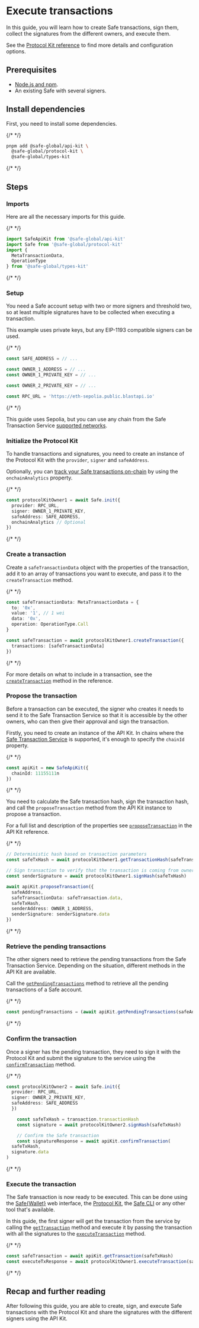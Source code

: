 
# Execute transactions

In this guide, you will learn how to create Safe transactions, sign them, collect the signatures from the different owners, and execute them.

See the [Protocol Kit reference](../../../reference-sdk-protocol-kit/overview.mdx) to find more details and configuration options.

## Prerequisites

- [Node.js and npm](https://docs.npmjs.com/downloading-and-installing-node-js-and-npm).
- An existing Safe with several signers.

## Install dependencies

First, you need to install some dependencies.

{/* <!-- vale off --> */}

```bash
pnpm add @safe-global/api-kit \
  @safe-global/protocol-kit \
  @safe-global/types-kit
```

{/* <!-- vale on --> */}

## Steps

<Steps>

  ### Imports

  Here are all the necessary imports for this guide.

  {/* <!-- vale off --> */}

  ```typescript
  import SafeApiKit from '@safe-global/api-kit'
  import Safe from '@safe-global/protocol-kit'
  import {
    MetaTransactionData,
    OperationType
  } from '@safe-global/types-kit'
  ```

  {/* <!-- vale on --> */}

  ### Setup

  You need a Safe account setup with two or more signers and threshold two, so at least multiple signatures have to be collected when executing a transaction.

  This example uses private keys, but any EIP-1193 compatible signers can be used.

  {/* <!-- vale off --> */}

  ```typescript
  const SAFE_ADDRESS = // ...

  const OWNER_1_ADDRESS = // ...
  const OWNER_1_PRIVATE_KEY = // ...

  const OWNER_2_PRIVATE_KEY = // ...

  const RPC_URL = 'https://eth-sepolia.public.blastapi.io'
  ```

  {/* <!-- vale on --> */}

  This guide uses Sepolia, but you can use any chain from the Safe Transaction Service [supported networks](../../../advanced/smart-account-supported-networks.mdx?service=Transaction+Service&service=Safe{Core}+SDK).

  ### Initialize the Protocol Kit

  To handle transactions and signatures, you need to create an instance of the Protocol Kit with the `provider`, `signer` and `safeAddress`.

  Optionally, you can [track your Safe transactions on-chain](../../onchain-tracking.mdx) by using the `onchainAnalytics` property.

  {/* <!-- vale off --> */}

  ```typescript
  const protocolKitOwner1 = await Safe.init({
    provider: RPC_URL,
    signer: OWNER_1_PRIVATE_KEY,
    safeAddress: SAFE_ADDRESS,
    onchainAnalytics // Optional
  })
  ```

  {/* <!-- vale on --> */}

  ### Create a transaction

  Create a `safeTransactionData` object with the properties of the transaction, add it to an array of transactions you want to execute, and pass it to the `createTransaction` method.

  {/* <!-- vale off --> */}

  ```typescript
  const safeTransactionData: MetaTransactionData = {
    to: '0x',
    value: '1', // 1 wei
    data: '0x',
    operation: OperationType.Call
  }

  const safeTransaction = await protocolKitOwner1.createTransaction({
    transactions: [safeTransactionData]
  })
  ```

  {/* <!-- vale on --> */}

  For more details on what to include in a transaction, see the [`createTransaction`](../reference/safe.mdx#createtransaction) method in the reference.

  ### Propose the transaction

  Before a transaction can be executed, the signer who creates it needs to send it to the Safe Transaction Service so that it is accessible by the other owners, who can then give their approval and sign the transaction.

  Firstly, you need to create an instance of the API Kit. In chains where the [Safe Transaction Service](../../../core-api/transaction-service-overview.mdx) is supported, it's enough to specify the `chainId` property.

  {/* <!-- vale off --> */}

  ```typescript
  const apiKit = new SafeApiKit({
    chainId: 11155111n
  })
  ```

  {/* <!-- vale on --> */}

  You need to calculate the Safe transaction hash, sign the transaction hash, and call the `proposeTransaction` method from the API Kit instance to propose a transaction.

  For a full list and description of the properties see [`proposeTransaction`](../../../reference-sdk-api-kit/proposetransaction.mdx) in the API Kit reference.

  {/* <!-- vale off --> */}

  ```typescript
  // Deterministic hash based on transaction parameters
  const safeTxHash = await protocolKitOwner1.getTransactionHash(safeTransaction)

  // Sign transaction to verify that the transaction is coming from owner 1
  const senderSignature = await protocolKitOwner1.signHash(safeTxHash)

  await apiKit.proposeTransaction({
    safeAddress,
    safeTransactionData: safeTransaction.data,
    safeTxHash,
    senderAddress: OWNER_1_ADDRESS,
    senderSignature: senderSignature.data
  })
  ```

  {/* <!-- vale on --> */}

  ### Retrieve the pending transactions

  The other signers need to retrieve the pending transactions from the Safe Transaction Service. Depending on the situation, different methods in the API Kit are available.

  Call the [`getPendingTransactions`](../../../reference-sdk-api-kit/getpendingtransactions.mdx) method to retrieve all the pending transactions of a Safe account.

  {/* <!-- vale off --> */}

  ```typescript
  const pendingTransactions = (await apiKit.getPendingTransactions(safeAddress)).results
  ```

  {/* <!-- vale on --> */}

  ### Confirm the transaction

  Once a signer has the pending transaction, they need to sign it with the Protocol Kit and submit the signature to the service using the [`confirmTransaction`](../../../reference-sdk-api-kit/confirmtransaction.mdx) method.

  {/* <!-- vale off --> */}

  ```typescript
  const protocolKitOwner2 = await Safe.init({
    provider: RPC_URL,
    signer: OWNER_2_PRIVATE_KEY,
    safeAddress: SAFE_ADDRESS
    })

      const safeTxHash = transaction.transactionHash
      const signature = await protocolKitOwner2.signHash(safeTxHash)

      // Confirm the Safe transaction
      const signatureResponse = await apiKit.confirmTransaction(
    safeTxHash,
    signature.data
  )
  ```

  {/* <!-- vale on --> */}

  ### Execute the transaction

  The Safe transaction is now ready to be executed. This can be done using the [Safe\{Wallet\}](https://app.safe.global) web interface, the [Protocol Kit](../../../reference-sdk-protocol-kit/transactions/executetransaction.mdx), the [Safe CLI](../../../advanced/cli-reference/tx-service-commands.mdx#execute-pending-transaction) or any other tool that's available.

  In this guide, the first signer will get the transaction from the service by calling the [`getTransaction`](../../../reference-sdk-api-kit/gettransaction.mdx) method and execute it by passing the transaction with all the signatures to the [`executeTransaction`](../../../reference-sdk-protocol-kit/transactions/executetransaction.mdx) method.

  {/* <!-- vale off --> */}

  ```typescript
  const safeTransaction = await apiKit.getTransaction(safeTxHash)
  const executeTxResponse = await protocolKitOwner1.executeTransaction(safeTransaction)
  ```

  {/* <!-- vale on --> */}

</Steps>

## Recap and further reading

After following this guide, you are able to create, sign, and execute Safe transactions with the Protocol Kit and share the signatures with the different signers using the API Kit.
